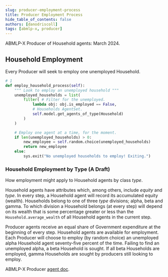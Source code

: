 ```yaml
---
slug: producer-employment-process
title: Producer Employment Process
hide_table_of_contents: false
authors: [danodriscoll]
tags: [abmlp-x, producer]
---
```


ABMLP-X Producer of Household agents: March 2024.

<!--truncate-->

## Household Employment

Every Producer will seek to employ one unemployed Household.

```python showLineNumbers title="employment.py"
# 1
def employ_household_process(self):
    """ Look to employ an unemployed household """
    unemployed_households = list(
        filter( # Filter for the unemployed.
            lambda obj: obj.is_employed == False,
            # Households AgentSet.
            self.model.get_agents_of_type(Household)
        )
    )

    # Employ one agent at a time, for the moment.
    if len(unemployed_households) > 0:
        new_employee = self.random.choice(unemployed_households)
        return new_employee
    else:
        sys.exit("No unemployed households to employ! Exiting.")
```

### Household Employment by Type (A Draft)

How employment might apply to Household agents by class *type*.

Household agents have attributes which, among others, include *equity* and *type*. In every step, a Household agent will record its accumulated equity (wealth). Households belong to one of three *type* divisions; alpha, beta and gamma. To which division a Household belongs (at every step) will depend on its wealth that is some percentage greater or less than the `Household.average_wealth` of all Household agents in the current step.

Producer agents receive an equal share of Government expenditure at the beginning of every step. Household agents are available for employment. Each Producer will choose to employ (by random choice) an unemployed alpha Household agent seventy-five percent of the time. Failing to find an unemployed alpha, a beta Household is sought. If all beta Households are employed, gamma Households are sought by producers still looking to employ.

ABMLP-X Producer [agent doc](/docs/abmlp-x/agents/producer).
